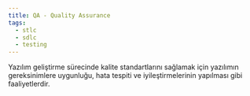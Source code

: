 ```yaml
---
title: QA - Quality Assurance
tags:
  - stlc
  - sdlc
  - testing
---
```


Yazılım geliştirme sürecinde kalite standartlarını sağlamak için yazılımın gereksinimlere uygunluğu, hata tespiti ve iyileştirmelerinin yapılması gibi faaliyetlerdir.